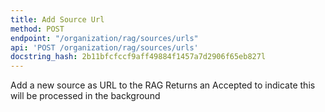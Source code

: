 ```yaml
---
title: Add Source Url
method: POST
endpoint: "/organization/rag/sources/urls"
api: 'POST /organization/rag/sources/urls'
docstring_hash: 2b11bfcfccf9aff49884f1457a7d2906f65eb827l
---
```


Add a new source as URL to the RAG
Returns an Accepted to indicate this will be processed in the background
